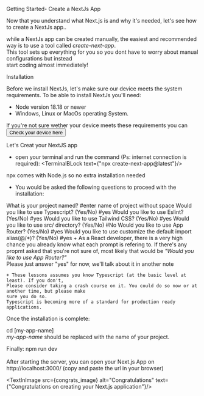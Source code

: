 


<MainHeading> Getting Started- Create a NextJs App</MainHeading>

Now that you understand what Next.js is and why it's needed, let's see how to 
create a NextJs app..

while a NextJs app can be created manually, the easiest and recommended way is to use a 
tool called <em>create-next-app</em>.<br/>This tool sets up everything for you so you dont have to worry about manual configurations but instead  
start coding almost immediately!

<MyH2>Installation</MyH2>

Before we install NextJs, let's make sure our device meets the system requirements.
To be able to install NextJs you'll need:
+ Node version 18.18 or newer
+ Windows, Linux or MacOs operating System.

If you're not sure wether your device meets these requirements you can <button>Check your device here </button> 


<MyH2>Let's Creat your NextJS app</MyH2>

+ open your terminal and run the command (Ps: internet connection is required):
<TerminalBLock text={"npx create-next-app@latest"}/>

<Tip>
    npx comes with Node.js so no extra installation needed
</Tip>

+ You would be asked the following questions to proceed with the installation:

<CodeBLock lang="bash" title="Create-next-app prompts" >
    What is your project named? #enter name of project without space
    Would you like to use Typescript? (Yes/No) #yes
    Would you like to use Eslint? (Yes/No) #yes
    Would you like to use Tailwind CSS? (Yes/No) #yes
    Would you like to use src/ directory? (Yes/No) #No
    Would you like to use App Router? (Yes/No) #yes
    Would you like to use customize the default import alias(@/*)? (Yes/No) #yes
</CodeBLock>

<Tip>
    + As a React developer, there is a very high chance you already know
    what each prompt is refering to. 
    If there's any propmt asked that you're not sure of, most likely that would be 
    <em>"Would you like to use App Router?"</em> <br/>
    Please just answer "yes" for now, we'll talk about it in another note

    + These lessons assumes you know Typescript (at the basic level at least). If you don't,
    Please consider taking a crash course on it. You could do so now or at another time, but please make
    sure you do so.
    Typescript is becoming more of a standard for production ready applications. 
</Tip>

Once the installation is complete:

<CodeBLock title="Move into to the Nextjs app directory" lang="bash">
    cd [my-app-name]
</CodeBLock>
<br/>
<em>my-app-name</em> should be replaced with the name of your project.

Finally:
<CodeBLock title="Start the development server" lang="bash">
    npm run dev
</CodeBLock>
<br/>
<br/>
After starting the server, you can open your Next.js App on <br/>
http://localhost:3000/ (copy and paste the url in your browser)

<TextInImage src={congrats_image} alt="Congratulations" text={"Congratulations on creating your Next.js application"}/>